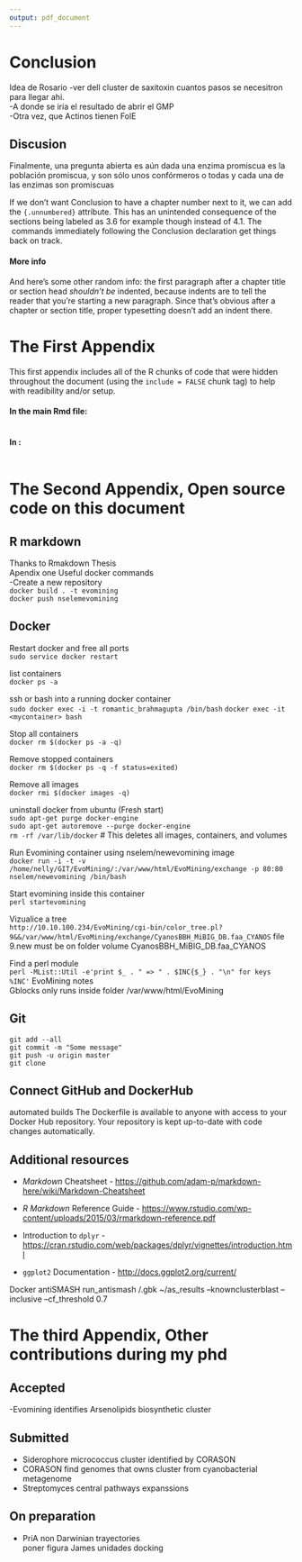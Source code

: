 ```yaml
---
output: pdf_document
---
```


# Conclusion {.unnumbered}
  \setcounter{chapter}{4}
	\setcounter{section}{0}

Idea de Rosario
-ver dell cluster de saxitoxin cuantos pasos se necesitron para llegar ahi.  
-A donde se iria el resultado de abrir el GMP  
-Otra vez, que Actinos tienen FolE  

## Discusion 
Finalmente, una pregunta abierta es aún dada una enzima promiscua es la población promiscua, y son sólo unos confórmeros o todas y cada una de las enzimas son promiscuas 


If we don't want Conclusion to have a chapter number next to it, we can add the `{.unnumbered}` attribute.  This has an unintended consequence of the sections being labeled as 3.6 for example though instead of 4.1.  The \LaTeX\ commands immediately following the Conclusion declaration get things back on track.

#### More info

And here's some other random info: the first paragraph after a chapter title or section head _shouldn't be_ indented, because indents are to tell the reader that you're starting a new paragraph. Since that's obvious after a chapter or section title, proper typesetting doesn't add an indent there.

<!--
If you feel it necessary to include an appendix, it goes here.
-->

\appendix

# The First Appendix

This first appendix includes all of the R chunks of code that were hidden throughout the document (using the `include = FALSE` chunk tag) to help with readibility and/or setup.

#### In the main Rmd file:

```r
```

#### In [](#ref_labels):

```r
```

# The Second Appendix, Open source code on this document
## R markdown  
Thanks to Rmakdown  Thesis  
Apendix one Useful docker commands   
-Create a new repository  
`docker build . -t evomining`  
`docker push nselemevomining`

## Docker  
Restart docker and free all ports  
`sudo service docker restart`   

list containers  
`docker ps -a`  

ssh or bash into a running docker container  
`sudo docker exec -i -t romantic_brahmagupta /bin/bash`
`docker exec -it <mycontainer> bash`  


Stop all containers  
`docker rm $(docker ps -a -q)`  

Remove stopped containers   
`docker rm $(docker ps -q -f status=exited)`

Remove all images  
`docker rmi $(docker images -q)`  

uninstall docker from ubuntu (Fresh start)   
`sudo apt-get purge docker-engine`   
`sudo apt-get autoremove --purge docker-engine`    
`rm -rf /var/lib/docker`   # This deletes all images, containers, and volumes

Run Evomining container using nselem/newevomining image  
` docker run -i -t -v /home/nelly/GIT/EvoMining/:/var/www/html/EvoMining/exchange -p 80:80 nselem/newevomining /bin/bash`
  
Start evomining inside this container   
`perl startevomining`  

Vizualice a tree  
`http://10.10.100.234/EvoMining/cgi-bin/color_tree.pl?9&&/var/www/html/EvoMining/exchange/CyanosBBH_MiBIG_DB.faa_CYANOS`
file 9.new must be on folder volume CyanosBBH_MiBIG_DB.faa_CYANOS  

Find a perl module  
`perl -MList::Util -e'print $_ . " => " . $INC{$_} . "\n" for keys %INC'`
EvoMining notes  
Gblocks only runs inside folder /var/www/html/EvoMining  

## Git  
`git add --all`  
`git commit -m "Some message"`   
`git push -u origin master`   
`git clone `  

## Connect GitHub and DockerHub
automated builds
The Dockerfile is available to anyone with access to your Docker Hub repository.
Your repository is kept up-to-date with code changes automatically.

## Additional resources

- _Markdown_ Cheatsheet - <https://github.com/adam-p/markdown-here/wiki/Markdown-Cheatsheet>

- _R Markdown_ Reference Guide - <https://www.rstudio.com/wp-content/uploads/2015/03/rmarkdown-reference.pdf>

- Introduction to `dplyr` - <https://cran.rstudio.com/web/packages/dplyr/vignettes/introduction.html>

- `ggplot2` Documentation - <http://docs.ggplot2.org/current/>

Docker antiSMASH  run_antismash /<some>.gbk ~/as_results --knownclusterblast --inclusive --cf_threshold 0.7  

# The third Appendix, Other contributions during my phd  
## Accepted  
-Evomining identifies Arsenolipids biosynthetic cluster  

## Submitted  
- Siderophore micrococcus cluster identified by CORASON  
- CORASON find genomes that owns cluster from cyanobacterial metagenome  
- Streptomyces central pathways expanssions    

## On preparation    
- PriA non Darwinian trayectories  
poner figura James unidades docking
